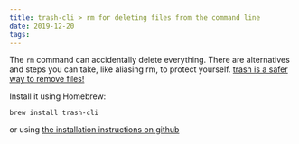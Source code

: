 ```yaml
---
title: trash-cli > rm for deleting files from the command line
date: 2019-12-20
tags:
---
```



The `rm` command can accidentally delete everything. There are alternatives and steps you can take, like aliasing rm, to protect yourself. [trash is a safer way to remove files!](https://formulae.brew.sh/formula/trash-cli)

Install it using <Link to="">Homebrew</Link>:

 `brew install trash-cli` 
 
 or using [the installation instructions on github](https://formulae.brew.sh/formula/trash-cli)